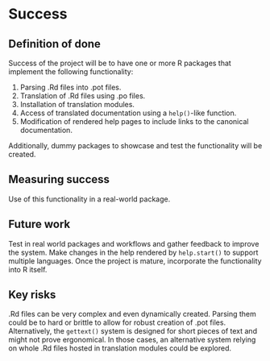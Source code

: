 # Success

```{=html}
<!-- 
Projects should have a definition of done that is measurable, and a thorough understanding going in of what the risks are to delivery 
-->
```
## Definition of done

```{=html}
<!-- 
What does success look like? 
-->
```
Success of the project will be to have one or more R packages that implement the following functionality:

1.  Parsing .Rd files into .pot files.
2.  Translation of .Rd files using .po files.
3.  Installation of translation modules.
4.  Access of translated documentation using a `help()`-like function.
5.  Modification of rendered help pages to include links to the canonical documentation.

Additionally, dummy packages to showcase and test the functionality will be created.

## Measuring success

```{=html}
<!-- 
How will we know when success is achieved, what markers can we use along the way 
-->
```
Use of this functionality in a real-world package.

## Future work

```{=html}
<!-- 
How could this be extended / developed in the future by yourself and/or the community in general?
-->
```
Test in real world packages and workflows and gather feedback to improve the system.
Make changes in the help rendered by `help.start()` to support multiple languages.
Once the project is mature, incorporate the functionality into R itself.

## Key risks

```{=html}
<!-- 
What sort of things could come up that can delay or break the project?

 - [ ] People
 - [ ] Processes
 - [ ] Tooling & Technology
 - [ ] Costs

-->
```
.Rd files can be very complex and even dynamically created.
Parsing them could be to hard or brittle to allow for robust creation of .pot files.
Alternatively, the `gettext()` system is designed for short pieces of text and might not prove ergonomical.
In those cases, an alternative system relying on whole .Rd files hosted in translation modules could be explored.
